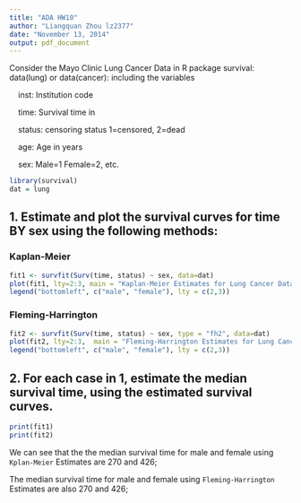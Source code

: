 ```yaml
---
title: "ADA HW10"
author: "Liangquan Zhou lz2377"
date: "November 13, 2014"
output: pdf_document
---
```


Consider the Mayo Clinic Lung Cancer Data in R package survival: data(lung) or data(cancer): including the variables

$\ \ \ $  inst: Institution code
 
$\ \ \ $   time: Survival time in 
 
$\ \ \ $   status: censoring status 1=censored, 2=dead
 
 $\ \ \ $  age: Age in years
 
 $\ \ \ $  sex: Male=1 Female=2, etc.
 
```r
library(survival)
dat = lung
```
 
## 1. Estimate and plot the survival curves for time BY sex using the following methods:

### Kaplan-Meier
```r
fit1 <- survfit(Surv(time, status) ~ sex, data=dat)
plot(fit1, lty=2:3, main = "Kaplan-Meier Estimates for Lung Cancer Data")
legend("bottomleft", c("male", "female"), lty = c(2,3))
```

### Fleming-Harrington
```r
fit2 <- survfit(Surv(time, status) ~ sex, type = "fh2", data=dat)
plot(fit2, lty=2:3,  main = "Fleming-Harrington Estimates for Lung Cancer Data")
legend("bottomleft", c("male", "female"), lty = c(2,3))
```

## 2. For each case in 1, estimate the median survival time, using the estimated survival curves.

```r
print(fit1)
print(fit2)
```
We can see that the the median survival time for male and female using `Kplan-Meier` Estimates are 270 and 426;

The median survival time for male and female using `Fleming-Harrington` Estimates are also 270 and 426;
